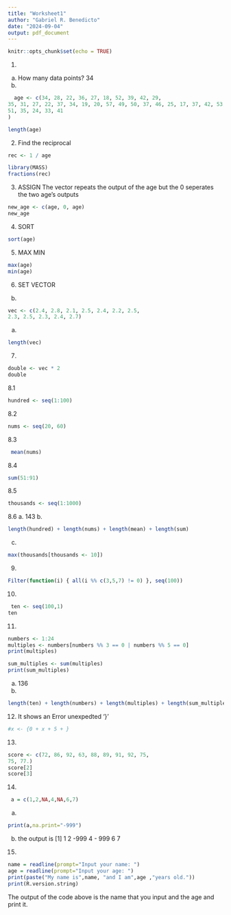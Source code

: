 ```yaml
---
title: "Worksheet1"
author: "Gabriel R. Benedicto"
date: "2024-09-04"
output: pdf_document
---
```


```r
knitr::opts_chunk$set(echo = TRUE)
```
1.
a. How many data points?  34
b.
```r
  age <- c(34, 28, 22, 36, 27, 18, 52, 39, 42, 29,
35, 31, 27, 22, 37, 34, 19, 20, 57, 49, 50, 37, 46, 25, 17, 37, 42, 53, 41,
51, 35, 24, 33, 41
)
```
```r
length(age)
```
2. Find the reciprocal
```r
rec <- 1 / age
```

```r
library(MASS)
fractions(rec)
```
3. ASSIGN
The vector repeats the output of the age but the 0 seperates the two age's outputs
```r
new_age <- c(age, 0, age)
new_age
```
4. SORT
```r
sort(age)
```
5. MAX MIN
```r
max(age)
min(age)
```
6. SET VECTOR
b.
```r
vec <- c(2.4, 2.8, 2.1, 2.5, 2.4, 2.2, 2.5,
2.3, 2.5, 2.3, 2.4, 2.7)
```
a.
```r
length(vec)
```
7.
```r
double <- vec * 2
double
```
8.1
```r
hundred <- seq(1:100)
```
8.2
```r
nums <- seq(20, 60)
```
8.3
```r
 mean(nums)
```
8.4
```r
sum(51:91)
```
8.5
```r
thousands <- seq(1:1000)
```
8.6
a. 143
b.
```r
length(hundred) + length(nums) + length(mean) + length(sum)
```
c.
```r
max(thousands[thousands <- 10])
```

9.
```r
Filter(function(i) { all(i %% c(3,5,7) != 0) }, seq(100))
```
10.
```r
 ten <- seq(100,1)
ten
```
11.
```r
numbers <- 1:24
multiples <- numbers[numbers %% 3 == 0 | numbers %% 5 == 0]
print(multiples)
```
```r
sum_multiples <- sum(multiples)
print(sum_multiples)
```
a. 136
b.
```r
length(ten) + length(numbers) + length(multiples) + length(sum_multiples)
```
12. It shows an Error unexpedted '}'
```r
#x <- {0 + x + 5 + }
```


13.
```r
score <- c(72, 86, 92, 63, 88, 89, 91, 92, 75,
75, 77.)
score[2]
score[3]
```
14.
```r
 a = c(1,2,NA,4,NA,6,7)
```
a.
```r
print(a,na.print="-999")
```
b. the output is [1] 1 2 -999 4 - 999 6 7 
15.
```r
name = readline(prompt="Input your name: ")
age = readline(prompt="Input your age: ")
print(paste("My name is",name, "and I am",age ,"years old."))
print(R.version.string)
```
The output of the code above is the name that you input and the age and print it.


























